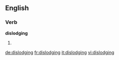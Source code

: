 ==English==

===Verb===
'''dislodging'''

# {{present participle of|dislodge}}

[[de:dislodging]]
[[fr:dislodging]]
[[it:dislodging]]
[[vi:dislodging]]